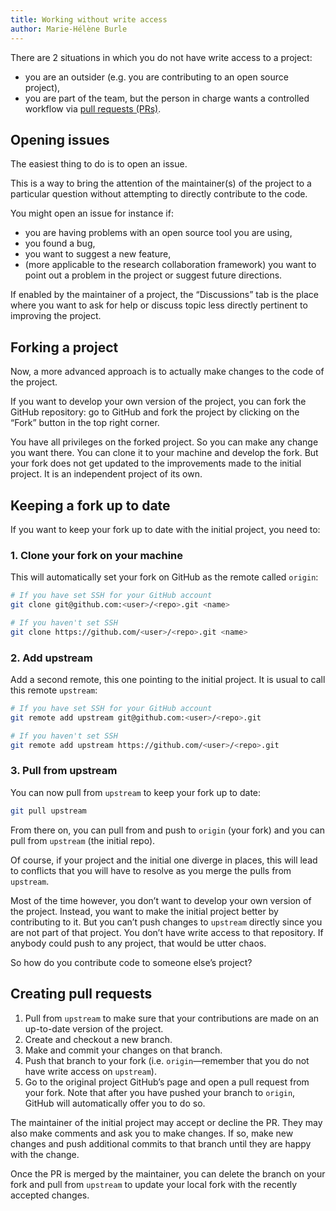 ```yaml
---
title: Working without write access
author: Marie-Hélène Burle
---
```


:::{.def}

There are 2 situations in which you do not have write access to a project:

- you are an outsider (e.g. you are contributing to an open source project),
- you are part of the team, but the person in charge wants a controlled workflow via [pull requests (PRs)](https://en.wikipedia.org/wiki/Distributed_version_control#Pull_requests).

:::

## Opening issues

The easiest thing to do is to open an issue.

This is a way to bring the attention of the maintainer(s) of the project to a particular question without attempting to directly contribute to the code.

You might open an issue for instance if:

- you are having problems with an open source tool you are using,
- you found a bug,
- you want to suggest a new feature,
- (more applicable to the research collaboration framework) you want to point out a problem in the project or suggest future directions.

:::{.note}

If enabled by the maintainer of a project, the "Discussions" tab is the place where you want to ask for help or discuss topic less directly pertinent to improving the project.

:::

## Forking a project

Now, a more advanced approach is to actually make changes to the code of the project.

If you want to develop your own version of the project, you can fork the GitHub repository: go to GitHub and fork the project by clicking on the "Fork" button in the top right corner.

You have all privileges on the forked project. So you can make any change you want there. You can clone it to your machine and develop the fork. But your fork does not get updated to the improvements made to the initial project. It is an independent project of its own.

## Keeping a fork up to date

If you want to keep your fork up to date with the initial project, you need to:

### 1. Clone your fork on your machine

This will automatically set your fork on GitHub as the remote called `origin`:

```.bash
# If you have set SSH for your GitHub account
git clone git@github.com:<user>/<repo>.git <name>

# If you haven't set SSH
git clone https://github.com/<user>/<repo>.git <name>
```

### 2. Add upstream

Add a second remote, this one pointing to the initial project. It is usual to call this remote `upstream`:

```.bash
# If you have set SSH for your GitHub account
git remote add upstream git@github.com:<user>/<repo>.git

# If you haven't set SSH
git remote add upstream https://github.com/<user>/<repo>.git
```

### 3. Pull from upstream

You can now pull from `upstream` to keep your fork up to date:

```.bash
git pull upstream
```

From there on, you can pull from and push to `origin` (your fork) and you can pull from `upstream` (the initial repo).

Of course, if your project and the initial one diverge in places, this will lead to conflicts that you will have to resolve as you merge the pulls from `upstream`.

Most of the time however, you don't want to develop your own version of the project. Instead, you want to make the initial project better by contributing to it. But you can't push changes to `upstream` directly since you are not part of that project. You don't have write access to that repository. If anybody could push to any project, that would be utter chaos.

So how do you contribute code to someone else's project?

## Creating pull requests

1. Pull from `upstream` to make sure that your contributions are made on an up-to-date version of the project.
2. Create and checkout a new branch.
3. Make and commit your changes on that branch.
4. Push that branch to your fork (i.e. `origin`—remember that you do not have write access on `upstream`).
5. Go to the original project GitHub's page and open a pull request from your fork. Note that after you have pushed your branch to `origin`, GitHub will automatically offer you to do so.

The maintainer of the initial project may accept or decline the PR. They may also make comments and ask you to make changes. If so, make new changes and push additional commits to that branch until they are happy with the change.

Once the PR is merged by the maintainer, you can delete the branch on your fork and pull from `upstream` to update your local fork with the recently accepted changes.
